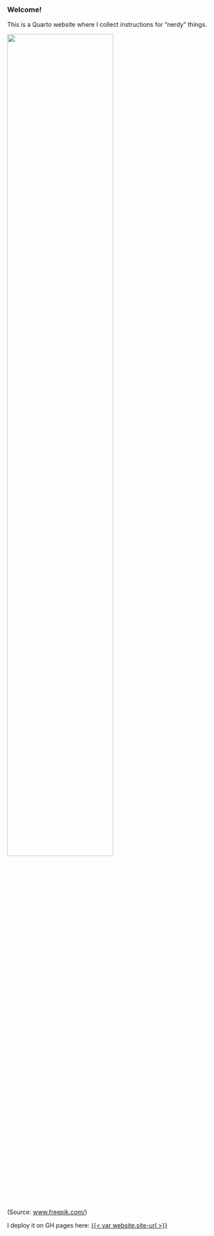 ### Welcome! 

This is a Quarto website where I collect instructions for "nerdy" things.



![](./images/cat2_horiz.jpg){width=70%}<br>(Source: [www.freepik.com/](https://www.freepik.com/free-photo))

 

I deploy it on GH pages here: [{{< var website.site-url >}}]({{< var website.site-url >}}) 
 
